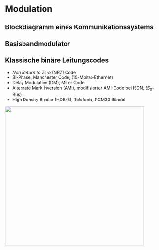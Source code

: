 # Modulation

## Blockdiagramm eines Kommunikationssystems

## Basisbandmodulator

## Klassische binäre Leitungscodes

-   *Non Return to Zero* (NRZ) Code
-   Bi-Phase, Manchester Code, (10-Mbit/s-Ethernet)
-   Delay Modulation (DM), Miller Code
-   Alternate Mark Inversion (AMI), modifizierter AMI-Code bei ISDN, ($S_0$-Bus)
-   High Density Bipolar (HDB-3), Telefonie, PCM30 Bündel

![](images/04_Signalverlaufe_einiger_Leitungscodes.png){fig-align="center" width="12cm"}